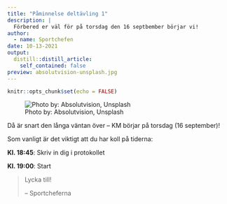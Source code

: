 ```yaml
---
title: "Påminnelse deltävling 1"
description: |
  Förbered er väl för på torsdag den 16 septbember börjar vi!
author:
  - name: Sportchefen
date: 10-13-2021
output:
  distill::distill_article:
    self_contained: false
preview: absolutvision-unsplash.jpg
---
```


```r
knitr::opts_chunk$set(echo = FALSE)
```

![Photo by: Absolutvision, Unsplash](absolutvision-unsplash.jpg)

Då är snart den långa väntan över -- KM börjar på torsdag (16 september)!

Som vanligt är det viktigt att du har koll på tiderna:

**Kl. 18:45**: Skriv in dig i protokollet

**Kl. 19:00**: Start

> Lycka till!
>
> -- Sportcheferna
